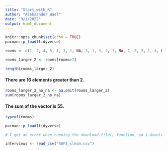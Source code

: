 ```yaml
---
title: "Start_with_R"
author: "Aleksander Wael"
date: "9/1/2022"
output: html_document
---
```


```r
knitr::opts_chunk$set(echo = TRUE)
pacman::p_load(tidyverse)
```

```r
rooms <- c(1, 2, 4, 5, 1, 3, 1, NA, 3, 1, 3, 2, 1, NA, 1, 8, 3, 1, 4, NA, 1, 3, 1, 2, 1, 7, 1, 9, 3, NA)
```

```r
rooms_larger_2 <- rooms[rooms>2]
```

```r
length(rooms_larger_2)
```
#### There are 16 elements greater than 2.

```r
rooms_larger_2_no_na <- na.omit(rooms_larger_2)
sum(rooms_larger_2_no_na)
```
#### The sum of the vector is 55.

```r
typeof(rooms)
```

```r
pacman::p_load(tidyverse)

# I get an error when running the download.file() function, so i downloaded it and 

interviews <- read_csv("SAFI_clean.csv")
```

